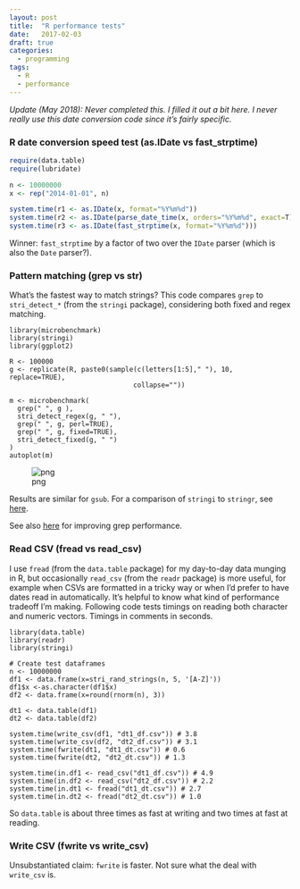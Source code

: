 ```yaml
---
layout: post
title:  "R performance tests"
date:   2017-02-03
draft: true
categories:
  - programming
tags:
  - R
  - performance
---
```


_Update (May 2018): Never completed this. I filled it out a bit here. I never really use this date conversion code since it's fairly specific._

### R date conversion speed test (as.IDate vs fast_strptime)

```r
require(data.table)
require(lubridate)

n <- 10000000
x <- rep("2014-01-01", n)

system.time(r1 <- as.IDate(x, format="%Y%m%d"))
system.time(r2 <- as.IDate(parse_date_time(x, orders="%Y%m%d", exact=T)))
system.time(r3 <- as.IDate(fast_strptime(x, format="%Y%m%d")))
```

Winner: `fast_strptime` by a factor of two over the `IDate` parser (which is also the `Date` parser?).

### Pattern matching (grep vs str)
What's the fastest way to match strings? This code compares `grep` to `stri_detect_*` (from the `stringi` package), considering both fixed and regex matching.
```
library(microbenchmark)
library(stringi)
library(ggplot2)

R <- 100000
g <- replicate(R, paste0(sample(c(letters[1:5]," "), 10, replace=TRUE),
                               collapse=""))

m <- microbenchmark(
  grep(" ", g ),
  stri_detect_regex(g, " "),
  grep(" ", g, perl=TRUE),
  grep(" ", g, fixed=TRUE),
  stri_detect_fixed(g, " ")
)
autoplot(m)
```

![png](/assets/img/pattern_matching_benchmark.png)

Results are similar for `gsub`. For a comparison of `stringi` to `stringr`, see [here](https://rud.is/b/2017/02/06/strung-out-on-string-ops-a-brief-comparison-of-stringi-and-stringr/).

See also [here](https://stackoverflow.com/questions/19458724/how-do-i-speed-up-text-searches-in-r) for improving grep performance.

### Read CSV (fread vs read_csv)
I use `fread` (from the `data.table` package) for my day-to-day data munging in R, but occasionally `read_csv` (from the `readr` package) is more useful, for example when CSVs are formatted in a tricky way or when I'd prefer to have dates read in automatically. It's helpful to know what kind of performance tradeoff I'm making. Following code tests timings on reading both character and numeric vectors. Timings in comments in seconds.

```
library(data.table)
library(readr)
library(stringi)

# Create test dataframes
n <- 10000000
df1 <- data.frame(x=stri_rand_strings(n, 5, '[A-Z]'))
df1$x <-as.character(df1$x)
df2 <- data.frame(x=round(rnorm(n), 3))

dt1 <- data.table(df1)
dt2 <- data.table(df2)

system.time(write_csv(df1, "dt1_df.csv")) # 3.8
system.time(write_csv(df2, "dt2_df.csv")) # 3.1
system.time(fwrite(dt1, "dt1_dt.csv")) # 0.6
system.time(fwrite(dt2, "dt2_dt.csv")) # 1.3

system.time(in.df1 <- read_csv("dt1_df.csv")) # 4.9
system.time(in.df2 <- read_csv("dt2_df.csv")) # 2.2
system.time(in.dt1 <- fread("dt1_dt.csv")) # 2.7
system.time(in.dt2 <- fread("dt2_dt.csv")) # 1.0
```
So `data.table` is about three times as fast at writing and two times at fast at reading.

### Write CSV (fwrite vs write_csv)
Unsubstantiated claim: `fwrite` is faster. Not sure what the deal with `write_csv` is.
